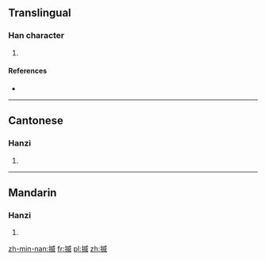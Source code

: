==Translingual==

===Han character===
{{Han char|rn=64|rad=手|as=09|sn=12|four=|canj=手戈竹女 (QIHV)|ids=⿰[[扌]][[威]]}}

# {{defn|Han|sort=手09}}

====References====
* {{Han ref|kx=0445.341|hdz=31913.110|uh=63FB|ud=25595}}

----

==Cantonese==

===Hanzi===
{{yue-hanzi|jyut=[[wai1]]|y=wai1}}

# {{defn|lang=yue|sort=手09}}

----

==Mandarin==

===Hanzi===
{{cmn-hanzi|pin=[[wēi]] ([[wei1]])|wg=wei<sup>1</sup>}}

# {{defn|lang=cmn|sort=手09}}

[[zh-min-nan:揻]]
[[fr:揻]]
[[pl:揻]]
[[zh:揻]]
